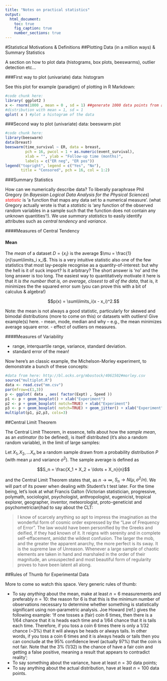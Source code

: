 ```yaml
---
title: "Notes on practical statistics"
output:
  html_document:
    toc: true
    fig_caption: true
    number_sections: true
---
```

#Statistical Motivations & Definitions
##Plotting Data (in a million ways) & Summary Statistics

A section on how to plot data (histograms, box plots, beeswarms), outlier detection etc... 

###First way to plot (univariate) data: histogram

See this plot for example (paradigm) of plotting in R Markdown:
```r
#code chunk here:
library( ggplot2 )
x <- rnorm(1000 , mean = 0 , sd = 1) ##generate 1000 data points from a normal
#distribution with mean = 1, sd = 1
qplot( x ) #plot a histogram of the data
```

###Second way to plot (univariate) data: beeswarm plot

```r
#code chunk here:
library(beeswarm)
data(breast)
beeswarm(time_survival ~ ER, data = breast,
         pch = 16, pwcol = 1 + as.numeric(event_survival),
         xlab = "", ylab = "Follow-up time (months)",
         labels = c("ER neg", "ER pos"))
legend("topright", legend = c("Yes", "No"),
       title = "Censored", pch = 16, col = 1:2)
```

###Summary Statistics

How can we numerically describe data? To liberally paraphrase Phil Gregory (in *Bayesian Logical Data Analysis for the Physical Sciences*) <span style="color:red">*statistic*</span> is 'a function that maps any data set to a numerical measure'. (what Gregory actually wrote is that a *statistic* is 'any function of the observed random variables in a sample such that the function does not contain any unknown quantities'!). We use *summary statistics* to easily identify attributes such as *central tendency* and *variance*.

####Measures of Central Tendency

<h4>Mean</h4>
  
The *mean* of a dataset $D=\{x_i\}$ is the average $\mu = \frac{1}{n}\sum\limits_i x_i$. This is a very intuitive statistic also one of the few statistics that most lay-people recognise as a quantity-of-interest: but why the hell is it of suck import? Is it arbitrary? The short answer is 'no' and the long answer is too long. The easiest way to quantitatively motivate it here is that it *is the number that is, on average, closest to all of the data*, that is, it minimizes the the squared error sum (you can prove this with a bit of calculus & algebra!)
  
$$p(x) = \sum\limits_i(x - x_i)^2.$$

Note: the mean is not always a good statistic, particularly for skewed and bimodal distributions (more to come on this) or datasets with outliers! Give example(s) here.
  - mean, mode, median and why -- e.g., the mean minimizes average square error. 
- effect of outliers on measures.

####Measures of Variability

- range, interquartile range, variance, standard deviation.
- standard error of the mean!
  
Now here's an classic example, the Michelson-Morley experiment, to demonstrate a bunch of these concepts:  
```r
#data from here: http://bl.ocks.org/mbostock/4061502#morley.csv
source("multiplot.R")
data <- read.csv("mm.csv")
par(mfrow=c(1,3))
p <- ggplot( data , aes( factor(Expt) , Speed ))
p1 <- p + geom_boxplot() + xlab("Experiment")
p2 <- p + geom_boxplot( notch=TRUE) + xlab("Experiment")
p3 <- p + geom_boxplot( notch=TRUE) + geom_jitter() + xlab("Experiment")
multiplot(p1, p2,p3, cols=3)
```


##Central Limit Theorem

The Central Limit Theorem, in essence, tells about how the *sample mean*, as an *estimator* (to be defined), is itself distributed (it's also a random random variable), in the limit of large samples:

Let $X_1, X_2, \ldots X_n$ be  a random sample drawn from a probability distribution $P$ (with mean $\mu$ and variance $\sigma^2$). The sample average is defined as

$$S_n = \frac{X_1 + X_2 + \ldots + X_n}{n}$$

and the Central Limit Theorem states that, as $n \to \infty$, $S_n \to N(\mu,\sigma^2/n)$. We will part of its power when dealing with Student's t test later. For the time being, let's look at what Francis Galton (Victorian statistician, progressive, polymath, sociologist, psychologist, anthropologist, eugenicist, tropical explorer, geographer, inventor, meteorologist, proto-geneticist and psychometrician)had to say about the CLT:

>I know of scarcely anything so apt to impress the imagination as the wonderful form of cosmic order expressed by the "Law of Frequency of Error". The law would have been personified by the Greeks and deified, if they had known of it. It reigns with serenity and in complete self-effacement, amidst the wildest confusion. The larger the mob, and the greater the apparent anarchy, the more perfect is its sway. It is the supreme law of Unreason. Whenever a large sample of chaotic elements are taken in hand and marshaled in the order of their magnitude, an unsuspected and most beautiful form of regularity proves to have been latent all along.
  
##Rules of Thumb for Experimental Data

More to come so watch this space. Very generic rules of thumb:  

- To say *anything* about the mean, make at least $n = 6$ measurements and preferably $n=10$: the reason for 6 is that this is the minimum number of observations necessary to determine whether something is statistically significant using non-parametric analysis. Joe Howard (ref.) gives the following example: 'If one tosses a (fair) coin 6 times, then there is a 1/64 chance that it is heads each time and a 1/64 chance that it is tails each time. Therefore, if you toss a coin 6 times there is only a 1/32 chance (~3%) that it will always be heads or always tails. In other words, if you toss a coin 6 times and it is always heads or tails then you can conclude at the 95% confidence level (actually 97%) that the coin is not fair. Note that the 3% (1/32) is the chance of have a fair coin and getting a false positive, meaning a result that appears to contradict reality';
- To say something about the variance, have at least $n =30$ data points;
- To say anything about the actual distribution, have at least $n = 100$ data points.